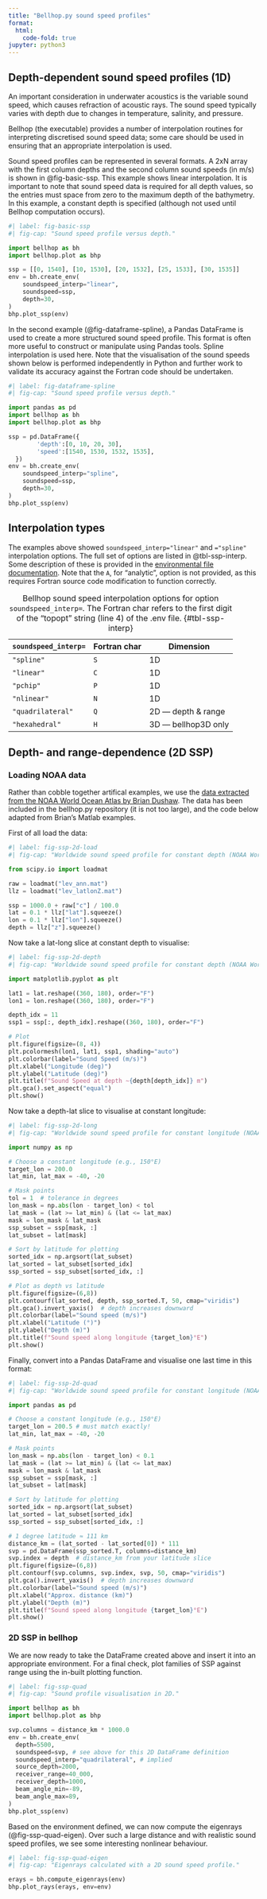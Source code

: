 ```yaml
---
title: "Bellhop.py sound speed profiles"
format:
  html:
    code-fold: true
jupyter: python3
---
```


## Depth-dependent sound speed profiles (1D)

An important consideration in underwater acoustics is the variable sound speed, which causes refraction of acoustic rays. The sound speed typically varies with depth due to changes in temperature, salinity, and pressure.

Bellhop (the executable) provides a number of interpolation routines for interpreting discretised sound speed data; some care should be used in ensuring that an appropriate interpolation is used.

Sound speed profiles can be represented in several formats.
A 2xN array with the first column depths and the second column sound speeds (in m/s) is shown in @fig-basic-ssp.
This example shows linear interpolation.
It is important to note that sound speed data is required for all depth values, so the entries must space from zero to the maximum depth of the bathymetry.
In this example, a constant depth is specified (although not used until Bellhop computation occurs).

```python
#| label: fig-basic-ssp
#| fig-cap: "Sound speed profile versus depth."

import bellhop as bh
import bellhop.plot as bhp

ssp = [[0, 1540], [10, 1530], [20, 1532], [25, 1533], [30, 1535]]
env = bh.create_env(
    soundspeed_interp="linear",
    soundspeed=ssp,
    depth=30,
)
bhp.plot_ssp(env)
```

In the second example (@fig-dataframe-spline), a Pandas DataFrame is used to create a more structured sound speed profile.
This format is often more useful to construct or manipulate using Pandas tools.
Spline interpolation is used here.
Note that the visualisation of the sound speeds shown below is performed independently in Python and further work to validate its accuracy against the Fortran code should be undertaken.

```python
#| label: fig-dataframe-spline
#| fig-cap: "Sound speed profile versus depth."

import pandas as pd
import bellhop as bh
import bellhop.plot as bhp

ssp = pd.DataFrame({
        'depth':[0, 10, 20, 30],
        'speed':[1540, 1530, 1532, 1535],
  })
env = bh.create_env(
    soundspeed_interp="spline",
    soundspeed=ssp,
    depth=30,
)
bhp.plot_ssp(env)
```

## Interpolation types

The examples above showed `soundspeed_interp="linear"` and `="spline"` interpolation options.
The full set of options are listed in @tbl-ssp-interp.
Some description of these is provided in the [environmental file documentation](../EnvironmentalFile.htm).
Note that the `A`, for "analytic", option is not provided, as this requires Fortran source code modification to function correctly.

`soundspeed_interp=`    Fortran char  Dimension
--------------------    ------------  ---------
`"spline"`               `S`          1D
`"linear"`               `C`          1D
`"pchip"`                `P`          1D
`"nlinear"`              `N`          1D
`"quadrilateral"`        `Q`          2D — depth & range
`"hexahedral"`           `H`          3D — bellhop3D only

: Bellhop sound speed interpolation options for option `soundspeed_interp=`. The Fortran char refers to the first digit of the "topopt" string (line 4) of the .env file. {#tbl-ssp-interp}

## Depth- and range-dependence (2D SSP)

### Loading NOAA data

Rather than cobble together artifical examples, we use the [data extracted from the NOAA World Ocean Atlas by Brian Dushaw](https://staff.washington.edu/dushaw/WOA/).
The data has been included in the bellhop.py repository (it is not too large), and the code below adapted from Brian's Matlab examples.

First of all load the data:

```python
#| label: fig-ssp-2d-load
#| fig-cap: "Worldwide sound speed profile for constant depth (NOAA World Ocean Atlas)."

from scipy.io import loadmat

raw = loadmat("lev_ann.mat")
llz = loadmat("lev_latlonZ.mat")

ssp = 1000.0 + raw["c"] / 100.0
lat = 0.1 * llz["lat"].squeeze()
lon = 0.1 * llz["lon"].squeeze()
depth = llz["z"].squeeze()
```

Now take a lat-long slice at constant depth to visualise:

```python
#| label: fig-ssp-2d-depth
#| fig-cap: "Worldwide sound speed profile for constant depth (NOAA World Ocean Atlas)."

import matplotlib.pyplot as plt

lat1 = lat.reshape((360, 180), order="F")
lon1 = lon.reshape((360, 180), order="F")

depth_idx = 11
ssp1 = ssp[:, depth_idx].reshape((360, 180), order="F")

# Plot
plt.figure(figsize=(8, 4))
plt.pcolormesh(lon1, lat1, ssp1, shading="auto")
plt.colorbar(label="Sound Speed (m/s)")
plt.xlabel("Longitude (deg)")
plt.ylabel("Latitude (deg)")
plt.title(f"Sound Speed at depth ~{depth[depth_idx]} m")
plt.gca().set_aspect("equal")
plt.show()
```

Now take a depth-lat slice to visualise at constant longitude:

```python
#| label: fig-ssp-2d-long
#| fig-cap: "Worldwide sound speed profile for constant longitude (NOAA World Ocean Atlas)."

import numpy as np

# Choose a constant longitude (e.g., 150°E)
target_lon = 200.0
lat_min, lat_max = -40, -20

# Mask points
tol = 1  # tolerance in degrees
lon_mask = np.abs(lon - target_lon) < tol
lat_mask = (lat >= lat_min) & (lat <= lat_max)
mask = lon_mask & lat_mask
ssp_subset = ssp[mask, :]
lat_subset = lat[mask]

# Sort by latitude for plotting
sorted_idx = np.argsort(lat_subset)
lat_sorted = lat_subset[sorted_idx]
ssp_sorted = ssp_subset[sorted_idx, :]

# Plot as depth vs latitude
plt.figure(figsize=(6,8))
plt.contourf(lat_sorted, depth, ssp_sorted.T, 50, cmap="viridis")
plt.gca().invert_yaxis()  # depth increases downward
plt.colorbar(label="Sound speed (m/s)")
plt.xlabel("Latitude (°)")
plt.ylabel("Depth (m)")
plt.title(f"Sound speed along longitude {target_lon}°E")
plt.show()
```

Finally, convert into a Pandas DataFrame and visualise one last time in this format:

```python
#| label: fig-ssp-2d-quad
#| fig-cap: "Worldwide sound speed profile for constant longitude (NOAA World Ocean Atlas) — converted to distance for use by `bellhop.py`."

import pandas as pd

# Choose a constant longitude (e.g., 150°E)
target_lon = 200.5 # must match exactly!
lat_min, lat_max = -40, -20

# Mask points
lon_mask = np.abs(lon - target_lon) < 0.1
lat_mask = (lat >= lat_min) & (lat <= lat_max)
mask = lon_mask & lat_mask
ssp_subset = ssp[mask, :]
lat_subset = lat[mask]

# Sort by latitude for plotting
sorted_idx = np.argsort(lat_subset)
lat_sorted = lat_subset[sorted_idx]
ssp_sorted = ssp_subset[sorted_idx, :]

# 1 degree latitude ≈ 111 km
distance_km = (lat_sorted - lat_sorted[0]) * 111
svp = pd.DataFrame(ssp_sorted.T, columns=distance_km)
svp.index = depth  # distance_km from your latitude slice
plt.figure(figsize=(6,8))
plt.contourf(svp.columns, svp.index, svp, 50, cmap="viridis")
plt.gca().invert_yaxis()  # depth increases downward
plt.colorbar(label="Sound speed (m/s)")
plt.xlabel("Approx. distance (km)")
plt.ylabel("Depth (m)")
plt.title(f"Sound speed along longitude {target_lon}°E")
plt.show()
```

### 2D SSP in bellhop

We are now ready to take the DataFrame created above and insert it into an appropriate environment.
For a final check, plot families of SSP against range using the in-built plotting function.

```python
#| label: fig-ssp-quad
#| fig-cap: "Sound profile visualisation in 2D."

import bellhop as bh
import bellhop.plot as bhp

svp.columns = distance_km * 1000.0
env = bh.create_env(
  depth=5500,
  soundspeed=svp, # see above for this 2D DataFrame definition
  soundspeed_interp="quadrilateral", # implied
  source_depth=2000,
  receiver_range=40_000,
  receiver_depth=1000,
  beam_angle_min=-89,
  beam_angle_max=89,
)
bhp.plot_ssp(env)
```

Based on the environment defined, we can now compute the eigenrays (@fig-ssp-quad-eigen).
Over such a large distance and with realistic sound speed profiles, we see some interesting nonlinear behaviour.

```python
#| label: fig-ssp-quad-eigen
#| fig-cap: "Eigenrays calculated with a 2D sound speed profile."

erays = bh.compute_eigenrays(env)
bhp.plot_rays(erays, env=env)
```


